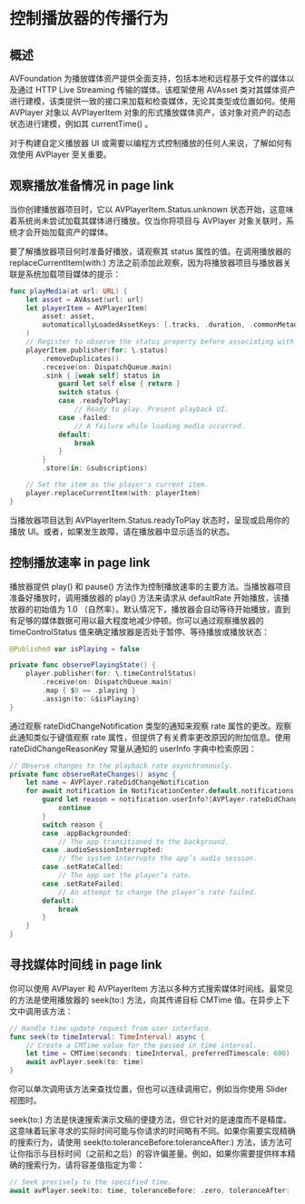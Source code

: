 # 控制播放器的传播行为

<ToBePolishedAfterTranslation />

<OriginalSource
  title="Controlling the transport behavior of a player"
  url="https://developer.apple.com/documentation/avfoundation/media_playback/controlling_the_transport_behavior_of_a_player"
  summary="通过媒体演示进行播放、暂停和搜索"
/>

## 概述

AVFoundation 为播放媒体资产提供全面支持，包括本地和远程基于文件的媒体以及通过 HTTP Live Streaming 传输的媒体。该框架使用 AVAsset 类对其媒体资产进行建模，该类提供一致的接口来加载和检查媒体，无论其类型或位置如何。使用 AVPlayer 对象以 AVPlayerItem 对象的形式播放媒体资产，该对象对资产的动态状态进行建模，例如其 currentTime() 。

对于构建自定义播放器 UI 或需要以编程方式控制播放的任何人来说，了解如何有效使用 AVPlayer 至关重要。

## 观察播放准备情况 in page link

当你创建播放器项目时，它以 AVPlayerItem.Status.unknown 状态开始，这意味着系统尚未尝试加载其媒体进行播放。仅当你将项目与 AVPlayer 对象关联时，系统才会开始加载资产的媒体。

要了解播放器项目何时准备好播放，请观察其 status 属性的值。在调用播放器的 replaceCurrentItem(with:) 方法之前添加此观察，因为将播放器项目与播放器关联是系统加载项目媒体的提示：

```swift
func playMedia(at url: URL) {
    let asset = AVAsset(url: url)
    let playerItem = AVPlayerItem(
        asset: asset,
        automaticallyLoadedAssetKeys: [.tracks, .duration, .commonMetadata]
    )
    // Register to observe the status property before associating with player.
    playerItem.publisher(for: \.status)
        .removeDuplicates()
        .receive(on: DispatchQueue.main)
        .sink { [weak self] status in
            guard let self else { return }
            switch status {
            case .readyToPlay:
                // Ready to play. Present playback UI.
            case .failed:
                // A failure while loading media occurred.
            default:
                break
            }
        }
        .store(in: &subscriptions)

    // Set the item as the player's current item.
    player.replaceCurrentItem(with: playerItem)
}
```

当播放器项目达到 AVPlayerItem.Status.readyToPlay 状态时，呈现或启用你的播放 UI。或者，如果发生故障，请在播放器中显示适当的状态。

## 控制播放速率 in page link

播放器提供 play() 和 pause() 方法作为控制播放速率的主要方法。当播放器项目准备好播放时，调用播放器的 play() 方法来请求从 defaultRate 开始播放，该播放器的初始值为 1.0 （自然率）。默认情况下，播放器会自动等待开始播放，直到有足够的媒体数据可用以最大程度地减少停顿。你可以通过观察播放器的 timeControlStatus 值来确定播放器是否处于暂停、等待播放或播放状态：

```swift
@Published var isPlaying = false

private func observePlayingState() {
    player.publisher(for: \.timeControlStatus)
        .receive(on: DispatchQueue.main)
        .map { $0 == .playing }
        .assign(to: &$isPlaying)
}
```

通过观察 rateDidChangeNotification 类型的通知来观察 rate 属性的更改。观察此通知类似于键值观察 rate 属性，但提供了有关费率更改原因的附加信息。使用 rateDidChangeReasonKey 常量从通知的 userInfo 字典中检索原因：

```swift
// Observe changes to the playback rate asynchronously.
private func observeRateChanges() async {
    let name = AVPlayer.rateDidChangeNotification
    for await notification in NotificationCenter.default.notifications(named: name) {
        guard let reason = notification.userInfo?[AVPlayer.rateDidChangeReasonKey] as? AVPlayer.RateDidChangeReason else {
            continue
        }
        switch reason {
        case .appBackgrounded:
            // The app transitioned to the background.
        case .audioSessionInterrupted:
            // The system interrupts the app’s audio session.
        case .setRateCalled:
            // The app set the player’s rate.
        case .setRateFailed:
            // An attempt to change the player’s rate failed.
        default:
            break
        }
    }
}
```

## 寻找媒体时间线 in page link

你可以使用 AVPlayer 和 AVPlayerItem 方法以多种方式搜索媒体时间线。最常见的方法是使用播放器的 seek(to:) 方法，向其传递目标 CMTime 值。在异步上下文中调用该方法：

```swift
// Handle time update request from user interface.
func seek(to timeInterval: TimeInterval) async {
    // Create a CMTime value for the passed in time interval.
    let time = CMTime(seconds: timeInterval, preferredTimescale: 600)
    await avPlayer.seek(to: time)
}
```

你可以单次调用该方法来查找位置，但也可以连续调用它，例如当你使用 Slider 视图时。

seek(to:) 方法是快速搜索演示文稿的便捷方法，但它针对的是速度而不是精度。这意味着玩家寻求的实际时间可能与你请求的时间略有不同。如果你需要实现精确的搜索行为，请使用 seek(to:toleranceBefore:toleranceAfter:) 方法，该方法可让你指示与目标时间（之前和之后）的容许偏差量。例如，如果你需要提供样本精确的搜索行为，请将容差值指定为零：

```swift
// Seek precisely to the specified time.
await avPlayer.seek(to: time, toleranceBefore: .zero, toleranceAfter: .zero)
```
